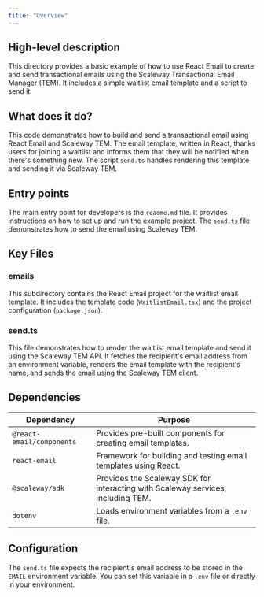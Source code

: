 ```yaml
---
title: "Overview"
---
```


## High-level description
This directory provides a basic example of how to use React Email to create and send transactional emails using the Scaleway Transactional Email Manager (TEM). It includes a simple waitlist email template and a script to send it.

## What does it do?
This code demonstrates how to build and send a transactional email using React Email and Scaleway TEM. The email template, written in React, thanks users for joining a waitlist and informs them that they will be notified when there's something new. The script `send.ts` handles rendering this template and sending it via Scaleway TEM.

## Entry points
The main entry point for developers is the `readme.md` file. It provides instructions on how to set up and run the example project. The `send.ts` file demonstrates how to send the email using Scaleway TEM.

## Key Files

### emails
This subdirectory contains the React Email project for the waitlist email template. It includes the template code (`WaitlistEmail.tsx`) and the project configuration (`package.json`).

### send.ts
This file demonstrates how to render the waitlist email template and send it using the Scaleway TEM API. It fetches the recipient's email address from an environment variable, renders the email template with the recipient's name, and sends the email using the Scaleway TEM client.

## Dependencies

| Dependency             | Purpose                                                                      |
|--------------------------|------------------------------------------------------------------------------|
| `@react-email/components` | Provides pre-built components for creating email templates.                |
| `react-email`            | Framework for building and testing email templates using React.              |
| `@scaleway/sdk`          | Provides the Scaleway SDK for interacting with Scaleway services, including TEM. |
| `dotenv`                 | Loads environment variables from a `.env` file.                             |

## Configuration
The `send.ts` file expects the recipient's email address to be stored in the `EMAIL` environment variable. You can set this variable in a `.env` file or directly in your environment.
